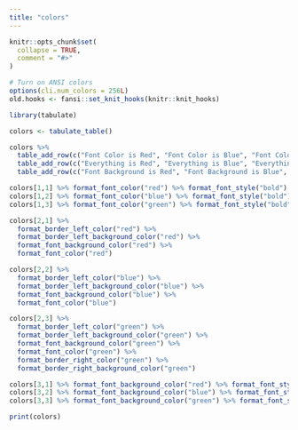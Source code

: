 ```yaml
---
title: "colors"
---
```


```r
knitr::opts_chunk$set(
  collapse = TRUE,
  comment = "#>"
)

# Turn on ANSI colors
options(cli.num_colors = 256L)
old.hooks <- fansi::set_knit_hooks(knitr::knit_hooks)
```

```r
library(tabulate)
```

```r
colors <- tabulate_table()

colors %>% 
  table_add_row(c("Font Color is Red", "Font Color is Blue", "Font Color is Green")) %>% 
  table_add_row(c("Everything is Red", "Everything is Blue", "Everything is Green")) %>% 
  table_add_row(c("Font Background is Red", "Font Background is Blue", "Font Background is Green"))

colors[1,1] %>% format_font_color("red") %>% format_font_style("bold")
colors[1,2] %>% format_font_color("blue") %>% format_font_style("bold")
colors[1,3] %>% format_font_color("green") %>% format_font_style("bold")

colors[2,1] %>% 
  format_border_left_color("red") %>% 
  format_border_left_background_color("red") %>% 
  format_font_background_color("red") %>% 
  format_font_color("red")

colors[2,2] %>% 
  format_border_left_color("blue") %>% 
  format_border_left_background_color("blue") %>% 
  format_font_background_color("blue") %>% 
  format_font_color("blue")

colors[2,3] %>% 
  format_border_left_color("green") %>% 
  format_border_left_background_color("green") %>% 
  format_font_background_color("green") %>% 
  format_font_color("green") %>% 
  format_border_right_color("green") %>% 
  format_border_right_background_color("green")

colors[3,1] %>% format_font_background_color("red") %>% format_font_style("bold")
colors[3,2] %>% format_font_background_color("blue") %>% format_font_style("bold")
colors[3,3] %>% format_font_background_color("green") %>% format_font_style("bold")

print(colors)
```


